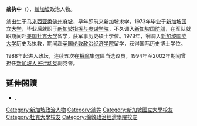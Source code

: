 {{Infobox Officeholder
| 前綴尊稱   = 
| 姓名       = 翁執中
| 後綴尊稱   = 
| 圖像       = 
| 圖像大小   = 
| 圖像替代   = 
| 圖像說明   = 
| 原文名     = 
| 語系       = 
| 本名       = 
| 字         =
| 號         =    
| 出生日期   = {{Birth date|1949|1|28}}
| 出生地點     = {{flagicon|Malaysia}}[[馬來亞聯合邦|馬來亞聯合邦]][[柔佛州|柔佛州]][[麻坡|麻坡]]
| 受洗       = 
| 失蹤日期   = <!-- {{Disappeared date and age|YYYY|MM|DD|YYYY|MM|DD}}（失蹤日期寫在前面，出生在後） -->
| 失蹤地     = 
| 失蹤情況   = 
| 逝世日期   = {{Death date and age|2008|7|14|1949|1|28}}
| 逝世地點    = {{SGP}}
| 死因       = 
| 遺體發現地 = 
| 墓地       = 
| 墓地坐標   = <!-- {{Coord|LAT|LONG|display=inline}} -->
| 紀念建築   = 
| 居住地     = 
| 國籍       = {{SGP}}
| 籍貫       = <!-- （僅限部分地區人士使用） -->
| 別名       = 
| 種族       = 
| 語言       = 
| 公民權     = 
| 教育程度   = 
| 母校       = [[新加坡国立大学|新加坡国立大学]]<br />[[杜克大学|杜克大学]]<br />[[伦敦政治经济学院|伦敦政治经济学院]]
| 職業       = 
| 活躍時期   = 
| 僱主       = 
| 組織       = 
| 機構       = 
| 知名原因   = 
| 知名作品   = 
| 風格       = 
| 受影響於   = 
| 影響於     = 
| 家鄉       = 
| 薪金       = 
| 淨資產     = 
| 身高       = 
| 體重       = 
| 髮色       = 
| 瞳色       = 
| 三圍       = 
| 電視節目   = 
| 頭銜       = 
| 頭銜時期   = 
| 前任       = 
| 繼任       = 
| 政黨       = 
| 政治運動   = 
| 競爭者     = 
| 董事會     = 
| 宗教信仰   = 
| 宗派       = 
| 刑事起訴   = 
| 刑事處罰   = 
| 刑事狀況   = 
| 配偶       = 
| 伴侶       = 
| 子女       = 
| 父母       = 
| 親屬       = 
| 呼號       = 
| 獲獎       = 
| 簽名       = 
| 簽名大小   = 
| 簽名替代   = 
| module     = 
| module2    = 
| module3    = 
| module4    = 
| module5    = 
| module6    = 
| 網站       = <!-- {{URL|www.example.com}} -->
| 腳註       = 
| 寬度       = 
}}
'''翁执中'''（{{bd|1949年|1月28日|2008年|7月14日|W翁}}），[[新加坡|新加坡]]政治人物。

翁出生于[[马来西亚|马来西亚]][[柔佛州|柔佛州]][[麻坡|麻坡]]，早年即前来新加坡求学，1973年毕业于[[新加坡国立大学|新加坡国立大学]]，毕业后就职于[[新加坡指挥与参谋学院|新加坡指挥与参谋学院]]，不久调入[[新加坡国防部|新加坡国防部]]，在军队就职期间赴[[美国|美国]][[杜克大学|杜克大学]]留学，获军事历史硕士学位。1978年，翁调入[[新加坡国立大学|新加坡国立大学]]历史系执教，期间赴[[英国|英国]][[伦敦政治经济学院|伦敦政治经济学院]]留学，获得国际历史博士学位。

1988年起进入政坛，连续五次在[[裕廊|裕廊]]集選區当选议员，1994年至2002年期间曾担任[[新加坡人民行动党|新加坡人民行动党]]副党督。

==延伸閱讀==
*{{citation|author=[[李顯龍|李顯龍]]|title=P.M. Lee Hsien Loong's Condolence Letter on the Demise of Dr. Ong Chit Chung|url=http://www.nas.gov.sg/archivesonline/data/pdfdoc/20080715993.pdf|format=PDF|publisher=[[National_Archives_of_Singapore|National Archives of Singapore]]|date=2008年7月15日|accessdate=2016年5月5日|archive-date=2014年4月29日|archive-url=https://web.archive.org/web/20140429195425/http://www.nas.gov.sg/archivesonline/data/pdfdoc/20080715993.pdf|dead-url=no}}.

{{DEFAULTSORT:Ong}}
[[Category:新加坡政治人物|Category:新加坡政治人物]]
[[Category:翁姓|Category:翁姓]]
[[Category:新加坡國立大學校友|Category:新加坡國立大學校友]]
[[Category:杜克大學校友|Category:杜克大學校友]]
[[Category:倫敦政治經濟學院校友|Category:倫敦政治經濟學院校友]]